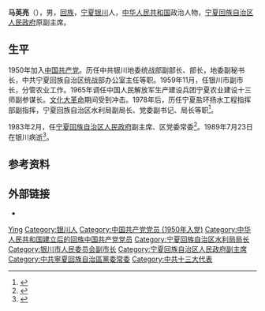 '''马英亮'''（{{bd|1930年|2月|1989年|7月23日|catIdx=Ma}}），男，[[回族|回族]]，[[宁夏回族自治区|宁夏]][[银川市|银川]]人，[[中华人民共和国|中华人民共和国]]政治人物，[[宁夏回族自治区人民政府|宁夏回族自治区人民政府]]原副主席。
== 生平 ==
1950年加入[[中国共产党|中国共产党]]。历任中共银川地委统战部副部长、部长，地委副秘书长，中共宁夏回族自治区统战部办公室主任等职。1959年11月，任银川市副市长，分管农业工作。1965年调任中国人民解放军生产建设兵团宁夏农业建设十三师副参谋长。[[文化大革命|文化大革命]]期间受到冲击。1978年后，历任宁夏盐环扬水工程指挥部副指挥，宁夏回族自治区水利局副局长、党委副书记、局长等职<ref>{{cite book |editor=吴洪相 |title=宁夏水利五十年·第三卷·水利人文 |date=2008 |publisher=[[宁夏人民出版社|宁夏人民出版社]] |isbn=9787227039433 |page=17-18}}</ref>。

1983年2月，任[[宁夏回族自治区人民政府|宁夏回族自治区人民政府]]副主席、区党委常委<ref>{{cite book |editor=-{于}-俊道 |title=中国共产党名人录 |date=1997 |publisher=[[四川人民出版社|四川人民出版社]] |isbn=7220027621 |page=42}}</ref>。1989年7月23日在银川病逝<ref>{{cite news |title=马英亮追悼会在银川举行 |work=[[人民日报|人民日报]] |date=1989-07-31 |page=2}}</ref>。
== 参考资料 ==
{{reflist}}

== 外部链接 ==
*{{cite web |title=当代人物——马英亮 |url=http://slt.nx.gov.cn/SLXC/JSWM/DYCR/201304/t20130420_1752739.html |publisher=宁夏回族自治区水利厅 |archiveurl=https://web.archive.org/web/20200828035207/http://slt.nx.gov.cn/SLXC/JSWM/DYCR/201304/t20130420_1752739.html|archivedate=2020-08-28|date=2018-03-22}}
{{Authority control}}
{{DEFAULTSORT:Ma}}
[[Category:马姓|Ying]]
[[Category:银川人|Category:银川人]]
[[Category:中国共产党党员_(1950年入党)|Category:中国共产党党员 (1950年入党)]]
[[Category:中华人民共和国建立后的回族中国共产党党员|Category:中华人民共和国建立后的回族中国共产党党员]]
[[Category:宁夏回族自治区水利局局长|Category:宁夏回族自治区水利局局长]]
[[Category:银川市人民委员会副市长|Category:银川市人民委员会副市长]]
[[Category:宁夏回族自治区人民政府副主席|Category:宁夏回族自治区人民政府副主席]]
[[Category:中共寧夏回族自治區黨委常委|Category:中共寧夏回族自治區黨委常委]]
[[Category:中共十三大代表|Category:中共十三大代表]]
{{中国政治人物小作品}}